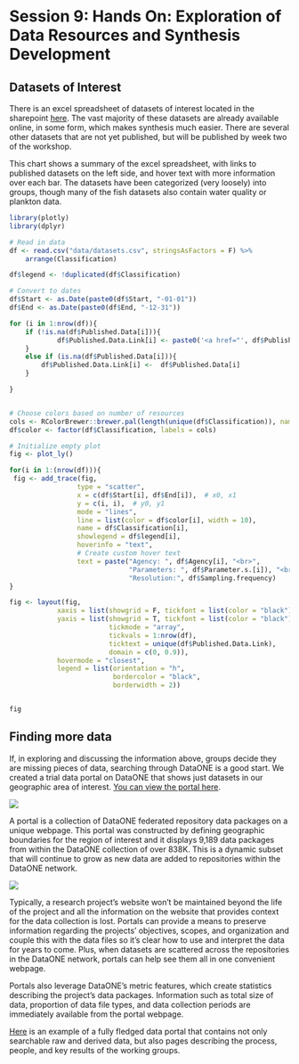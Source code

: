 # Session 9: Hands On: Exploration of Data Resources and Synthesis Development

## Datasets of Interest

There is an excel spreadsheet of datasets of interest located in the sharepoint [here](https://deltacouncil.sharepoint.com/:x:/r/sites/Extranet-Science/Shared%20Documents/NCEAS-DSP%20working%20group/Questions%20and%20datasets.xlsx?d=w18c2ec2f348741e1b2cae309dc15c874&csf=1&web=1&e=mhVBhB). The vast majority of these datasets are already available online, in some form, which makes synthesis much easier. There are several other datasets that are not yet published, but will be published by week two of the workshop. 

This chart shows a summary of the excel spreadsheet, with links to published datasets on the left side, and hover text with more information over each bar. The datasets have been categorized (very loosely) into groups, though many of the fish datasets also contain water quality or plankton data.

```r
library(plotly)
library(dplyr)

# Read in data
df <- read.csv("data/datasets.csv", stringsAsFactors = F) %>% 
    arrange(Classification)

df$legend <- !duplicated(df$Classification)

# Convert to dates
df$Start <- as.Date(paste0(df$Start, "-01-01"))
df$End <- as.Date(paste0(df$End, "-12-31"))

for (i in 1:nrow(df)){
    if (!is.na(df$Published.Data[i])){
            df$Published.Data.Link[i] <- paste0('<a href="', df$Published.Data[i], '">', df$Name[i], '</a>')
    }
    else if (is.na(df$Published.Data[i])){
        df$Published.Data.Link[i] <-  df$Published.Data[i]
    }

}


# Choose colors based on number of resources
cols <- RColorBrewer::brewer.pal(length(unique(df$Classification)), name = "Set3")
df$color <- factor(df$Classification, labels = cols)

# Initialize empty plot
fig <- plot_ly()

for(i in 1:(nrow(df))){
 fig <- add_trace(fig,
                 type = "scatter",
                 x = c(df$Start[i], df$End[i]),  # x0, x1
                 y = c(i, i),  # y0, y1
                 mode = "lines",
                 line = list(color = df$color[i], width = 10),
                 name = df$Classification[i],
                 showlegend = df$legend[i],
                 hoverinfo = "text",
                 # Create custom hover text
                 text = paste("Agency: ", df$Agency[i], "<br>",
                              "Parameters: ", df$Parameter.s.[i]), "<br>",
                              "Resolution:", df$Sampling.frequency)
}

fig <- layout(fig,
            xaxis = list(showgrid = F, tickfont = list(color = "black")),
            yaxis = list(showgrid = T, tickfont = list(color = "black"),
                         tickmode = "array",
                         tickvals = 1:nrow(df),
                         ticktext = unique(df$Published.Data.Link),
                         domain = c(0, 0.9)),
            hovermode = "closest",
            legend = list(orientation = "h",
                          bordercolor = "black",
                          borderwidth = 2))


fig
```

## Finding more data

If, in exploring and discussing the information above, groups decide they are missing pieces of data, searching through DataONE is a good start. We created a trial data portal on DataONE that shows just datasets in our geographic area of interest. [You can view the portal here](https://search.dataone.org/portals/8335950).

![](images/DeltaPortal.png)

A portal is a collection of DataONE federated repository data packages on a unique webpage. This portal was constructed by defining geographic boundaries for the region of interest and it displays 9,189 data packages from within the DataONE collection of over 838K. This is a dynamic subset that will continue to grow as new data are added to repositories within the DataONE network.

![](images/DeltaPortalEditor.png)

Typically, a research project’s website won’t be maintained beyond the life of the project and all the information on the website that provides context for the data collection is lost. Portals can provide a means to preserve information regarding the projects’ objectives, scopes, and organization and couple this with the data files so it’s clear how to use and interpret the data for years to come. Plus, when datasets are scattered across the repositories in the DataONE network, portals can help see them all in one convenient webpage.

Portals also leverage DataONE’s metric features, which create statistics describing the project’s data packages. Information such as total size of data, proportion of data file types, and data collection periods are immediately available from the portal webpage.

[Here](https://search.dataone.org/portals/SASAP) is an example of a fully fledged data portal that contains not only searchable raw and derived data, but also pages describing the process, people, and key results of the working groups.
